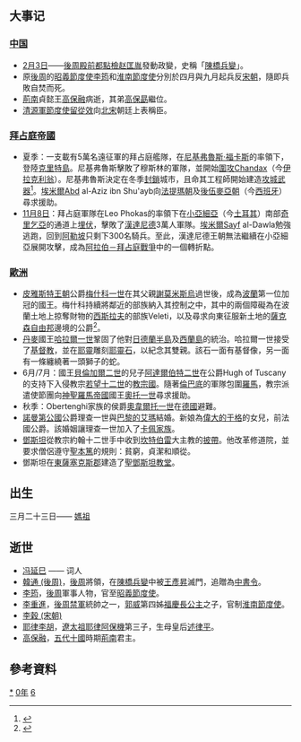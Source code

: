 {{yearTOC|960|于阗'''[[同慶_(于闐)|同慶]]四十九年'''；辽'''[[應曆|應曆]]十年'''；南汉'''[[大寶_(南漢)|大寶]]三年'''；后蜀'''[[广政|广政]]二十三年'''；北汉'''[[天会_(北漢)|天会]]四年'''；后周（吴越、荆南、南唐）'''[[显德|显德]]七年'''；北宋（吴越、荆南、南唐）'''[[建隆|建隆]]元年'''；大理'''[[廣德_(大理)|廣德]]八年'''；日本'''[[天德_(日本)|天德]]四年'''}}

== 大事记 ==
=== [[中国|中国]] ===
*[[2月3日|2月3日]]——[[後周|後周]][[殿前都點檢|殿前都點檢]][[赵匡胤|赵匡胤]]發動政變，史稱「[[陳橋兵變|陳橋兵變]]」。
*原[[後周|後周]]的[[昭義節度使|昭義節度使]][[李筠|李筠]]和[[淮南節度使|淮南節度使]]分別於四月與九月起兵反[[宋朝|宋朝]]，隨即兵敗自焚而死。
*[[荊南|荊南]]貞懿王[[高保融|高保融]]病逝，其弟[[高保勗|高保勗]]繼位。
*[[清源軍節度使|清源軍節度使]][[留從效|留從效]]向[[北宋|北宋]]朝廷上表稱臣。

=== [[拜占庭帝國|拜占庭帝國]] ===
* 夏季：一支載有5萬名遠征軍的拜占庭艦隊，在[[尼基弗魯斯二世|尼基弗魯斯·福卡斯]]的率領下，登陸[[克里特島|克里特島]]。尼基弗魯斯擊敗了穆斯林的軍隊，並開始[[攻城戰|圍攻]]Chandax（今[[伊拉克利翁|伊拉克利翁]]）。尼基弗魯斯決定在冬季[[封鎖|封鎖]]城市，且命其工程師開始建造[[攻城武器|攻城武器]]<ref>{{cite book|last1=Romane|first1=Julian|title=Byzantium Triumphant|date=2015|publisher=Pen and Sword Books|isbn=978-1473845701|pages=5|accessdate=18 August 2017}}</ref>。[[埃米爾|埃米爾]]Abd al-Aziz ibn Shu'ayb向[[法提瑪朝|法提瑪朝]]及[[後伍麥亞朝|後伍麥亞朝]]（今[[西班牙|西班牙]]）尋求援助。
* [[11月8日|11月8日]]：拜占庭軍隊在Leo Phokas的率領下在[[小亞細亞|小亞細亞]]（今[[土耳其|土耳其]]）南部[[奇里乞亞|奇里乞亞]]的通道上[[埋伏|埋伏]]，擊敗了[[漢達尼德王朝|漢達尼德]]3萬人軍隊。[[埃米爾|埃米爾]]Sayf al-Dawla勉強逃跑，回到[[阿勒坡|阿勒坡]]只剩下300名騎兵。至此，漢達尼德王朝無法繼續在小亞細亞展開攻擊，成為[[阿拉伯－拜占庭戰爭|阿拉伯－拜占庭戰爭]]中的一個轉折點。

=== [[歐洲|歐洲]] ===
* [[皮雅斯特王朝|皮雅斯特王朝]]公爵[[梅什科一世|梅什科一世]]在其父親[[謝莫米斯烏|謝莫米斯烏]]過世後，成為[[大波蘭|波蘭]]第一位加冠的國王。梅什科持續將鄰近的部族納入其控制之中，其中的兩個障礙為在波蘭土地上掠奪財物的[[西斯拉夫民族|西斯拉夫]]的部族Veleti，以及尋求向東征服新土地的[[薩克森自由邦|薩克森自由邦]]邊境的公爵<ref>{{cite book|author=Richard Brzezinski|date=1998|title=History of Poland: ''Old Poland, King Mieszko I''|isbn=83-7212-019-6|pages=14}}</ref>。
*[[丹麥|丹麥]]國王[[藍牙哈拉爾德|哈拉爾一世]]鞏固了他對[[日德蘭半島|日德蘭半島]]及[[西蘭島|西蘭島]]的統治。哈拉爾一世接受了[[基督教|基督教]]，並在[[耶靈|耶靈]]雕刻[[耶靈石|耶靈石]]，以紀念其雙親。該石一面有基督像，另一面有一條纏繞著一頭獅子的蛇。
* 6月/7月：國王[[貝倫加爾二世|貝倫加爾二世]]的兒子[[阿達爾伯特二世|阿達爾伯特二世]]在公爵Hugh of Tuscany的支持下入侵教宗[[若望十二世|若望十二世]]的[[教宗國|教宗國]]。隨著[[倫巴底大區|倫巴底]]的軍隊包圍[[羅馬|羅馬]]，教宗派遣使節團向[[神聖羅馬帝國|神聖羅馬帝國]]國王[[奧托一世_(神聖羅馬帝國)|奧托一世]]尋求援助。
* 秋季：Obertenghi家族的侯爵[[奧韋爾托一世|奧韋爾托一世]]在[[德國|德國]]避難。
* [[諾曼第公國|諾曼第公國]]公爵理查一世與[[巴黎的艾瑪|巴黎的艾瑪]]結婚。新娘為[[偉大的于格|偉大的于格]]的女兒，前法國公爵。該婚姻讓理查一世加入了[[卡佩家族|卡佩家族]]。
* [[鄧斯坦|鄧斯坦]]從教宗約翰十二世手中收到[[聖公會坎特伯雷教區|坎特伯雷]]大主教的[[披帶|披帶]]。他改革修道院，並要求僧侶遵守[[本篤會|聖本篤]]的規則：貧窮，貞潔和順從。
* 鄧斯坦在[[東薩塞克斯郡|東薩塞克斯郡]]建造了[[聖鄧斯坦教堂|聖鄧斯坦教堂]]。

== 出生 ==
三月二十三日—— [[媽祖|媽祖]]

== 逝世 ==
{{Wikisource year mention}}
*[[冯延巳|冯延巳]] —— 词人
*[[韓通|韓通 (後周)]]，[[後周|後周]]將領，在[[陳橋兵變|陳橋兵變]]中被[[王彥昇|王彥昇]]滅門，追贈為[[中書令|中書令]]。 
*[[李筠|李筠]]，[[後周|後周]]軍事人物，官至[[昭義節度使|昭義節度使]]。
*[[李重進|李重進]]，[[後周|後周]][[禁軍|禁軍]]統帥之一，[[郭威|郭威]]第四姊[[福慶長公主|福慶長公主]]之子，官制[[淮南節度使|淮南節度使]]。 
*[[李穀_(宋朝)|李穀 (宋朝)]]
*[[耶律李胡|耶律李胡]]，[[遼太祖|遼太祖]][[耶律阿保機|耶律阿保機]]第三子，生母皇后[[述律平|述律平]]。
*[[高保融|高保融]]，[[五代十國|五代十國]]時期[[荊南|荊南]]君主。

== 參考資料 ==
<references />

[[Category:960年|*]]
[[Category:960年代|0年]]
[[Category:10世纪各年|6]]
